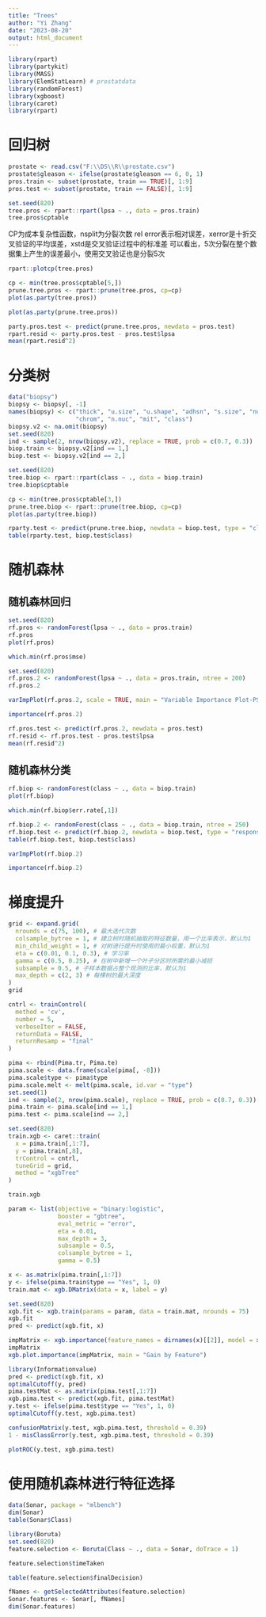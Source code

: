 ```yaml
---
title: "Trees"
author: "Yi Zhang"
date: "2023-08-20"
output: html_document
---
```


```r
library(rpart)
library(partykit)
library(MASS)
library(ElemStatLearn) # prostatdata
library(randomForest)
library(xgboost)
library(caret)
library(rpart)
```


# 回归树
```r
prostate <- read.csv("F:\\DS\\R\\prostate.csv")
prostate$gleason <- ifelse(prostate$gleason == 6, 0, 1)
pros.train <- subset(prostate, train == TRUE)[, 1:9]
pros.test <- subset(prostate, train == FALSE)[, 1:9]
```

```r
set.seed(820)
tree.pros <- rpart::rpart(lpsa ~ ., data = pros.train)
tree.pros$cptable
```
CP为成本复杂性函数，nsplit为分裂次数
rel error表示相对误差，xerror是十折交叉验证的平均误差，xstd是交叉验证过程中的标准差
可以看出，5次分裂在整个数据集上产生的误差最小，使用交叉验证也是分裂5次

```r
rpart::plotcp(tree.pros)
```

```r
cp <- min(tree.pros$cptable[5,])
prune.tree.pros <- rpart::prune(tree.pros, cp=cp)
plot(as.party(tree.pros))
```

```r
plot(as.party(prune.tree.pros))
```

```r
party.pros.test <- predict(prune.tree.pros, newdata = pros.test)
rpart.resid <- party.pros.test - pros.test$lpsa
mean(rpart.resid^2)
```

# 分类树
```r
data("biopsy")
biopsy <- biopsy[, -1]
names(biopsy) <- c("thick", "u.size", "u.shape", "adhsn", "s.size", "nucl", 
                   "chrom", "n.nuc", "mit", "class")
biopsy.v2 <- na.omit(biopsy)
set.seed(820)
ind <- sample(2, nrow(biopsy.v2), replace = TRUE, prob = c(0.7, 0.3))
biop.train <- biopsy.v2[ind == 1,]
biop.test <- biopsy.v2[ind == 2,]
```

```r
set.seed(820)
tree.biop <- rpart::rpart(class ~ ., data = biop.train)
tree.biop$cptable
```

```r
cp <- min(tree.pros$cptable[3,])
prune.tree.biop <- rpart::prune(tree.biop, cp=cp)
plot(as.party(tree.biop))
```

```r
rparty.test <- predict(prune.tree.biop, newdata = biop.test, type = "class")
table(rparty.test, biop.test$class)
```

# 随机森林
## 随机森林回归
```r
set.seed(820)
rf.pros <- randomForest(lpsa ~ ., data = pros.train)
rf.pros
plot(rf.pros)
```

```r
which.min(rf.pros$mse)
```
```r
set.seed(820)
rf.pros.2 <- randomForest(lpsa ~ ., data = pros.train, ntree = 200)
rf.pros.2
```

```r
varImpPlot(rf.pros.2, scale = TRUE, main = "Variable Importance Plot-PSA Score")
```

```r
importance(rf.pros.2)
```

```r
rf.pros.test <- predict(rf.pros.2, newdata = pros.test)
rf.resid <- rf.pros.test - pros.test$lpsa
mean(rf.resid^2)
```
## 随机森林分类
```r
rf.biop <- randomForest(class ~ ., data = biop.train)
plot(rf.biop)
```

```r
which.min(rf.biop$err.rate[,1])
```

```r
rf.biop.2 <- randomForest(class ~ ., data = biop.train, ntree = 250)
rf.biop.test <- predict(rf.biop.2, newdata = biop.test, type = "response")
table(rf.biop.test, biop.test$class)
```

```r
varImpPlot(rf.biop.2)
```

```r
importance(rf.biop.2)
```


# 梯度提升
```r
grid <- expand.grid(
  nrounds = c(75, 100), # 最大迭代次数
  colsample_bytree = 1, # 建立树时随机抽取的特征数量，用一个比率表示，默认为1
  min_child_weight = 1, # 对树进行提升时使用的最小权重，默认为1
  eta = c(0.01, 0.1, 0.3), # 学习率
  gamma = c(0.5, 0.25), # 在树中新增一个叶子分区时所需的最小减损
  subsample = 0.5, # 子样本数据占整个观测的比率，默认为1
  max_depth = c(2, 3) # 每棵树的最大深度
)
grid
```

```r
cntrl <- trainControl(
  method = 'cv',
  number = 5,
  verboseIter = FALSE,
  returnData = FALSE,
  returnResamp = "final"
)
```

```r
pima <- rbind(Pima.tr, Pima.te)
pima.scale <- data.frame(scale(pima[, -8]))
pima.scale$type <- pima$type
pima.scale.melt <- melt(pima.scale, id.var = "type")
set.seed(1)
ind <- sample(2, nrow(pima.scale), replace = TRUE, prob = c(0.7, 0.3))
pima.train <- pima.scale[ind == 1,]
pima.test <- pima.scale[ind == 2,]
```


```r
set.seed(820)
train.xgb <- caret::train(
  x = pima.train[,1:7],
  y = pima.train[,8],
  trControl = cntrl,
  tuneGrid = grid,
  method = "xgbTree"
)
```

```r
train.xgb
```

```r
param <- list(objective = "binary:logistic",
              booster = "gbtree",
              eval_metric = "error",
              eta = 0.01,
              max_depth = 3,
              subsample = 0.5,
              colsample_bytree = 1,
              gamma = 0.5)

x <- as.matrix(pima.train[,1:7])
y <- ifelse(pima.train$type == "Yes", 1, 0)
train.mat <- xgb.DMatrix(data = x, label = y)
```

```r
set.seed(820)
xgb.fit <- xgb.train(params = param, data = train.mat, nrounds = 75)
xgb.fit
pred <- predict(xgb.fit, x)
```

```r
impMatrix <- xgb.importance(feature_names = dirnames(x)[[2]], model = xgb.fit)
impMatrix
xgb.plot.importance(impMatrix, main = "Gain by Feature")
```

```r
library(Informationvalue)
pred <- predict(xgb.fit, x)
optimalCutoff(y, pred)
pima.testMat <- as.matrix(pima.test[,1:7])
xgb.pima.test <- predict(xgb.fit, pima.testMat)
y.test <- ifelse(pima.test$type == "Yes", 1, 0)
optimalCutoff(y.test, xgb.pima.test)
```

```r
confusionMatrix(y.test, xgb.pima.test, threshold = 0.39)
1 - misClassError(y.test, xgb.pima.test, threshold = 0.39)
```

```r
plotROC(y.test, xgb.pima.test)
```

# 使用随机森林进行特征选择
```r
data(Sonar, package = "mlbench")
dim(Sonar)
table(Sonar$Class)
```

```r
library(Boruta)
set.seed(820)
feature.selection <- Boruta(Class ~ ., data = Sonar, doTrace = 1)
```

```r
feature.selection$timeTaken
```

```r
table(feature.selection$finalDecision)
```

```r
fNames <- getSelectedAttributes(feature.selection)
Sonar.features <- Sonar[, fNames]
dim(Sonar.features)
```
